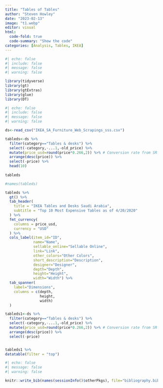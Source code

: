```yaml
---
title: "Tables of Tables"
author: "Steven Howley"
date: "2023-02-13"
image: "t1.webp"
editor: visual 
html:
  code-fold: true
  code-summary: "Show the code"
categories: [Analysis, Tables, IKEA]
---
```


```r
#| echo: false
#| include: false
#| message: false
#| warning: false

library(tidyverse)
library(gt)
library(gtExtras)
library(glue)
library(DT)
```

```r
#| echo: false
#| include: false
#| message: false
#| warning: false

ds<-read_csv("IKEA_SA_Furniture_Web_Scrapings_sss.csv")

tableds<-ds %>%
  filter(category=="Tables & desks") %>%
  select(-category,-...1,-old_price) %>%
  mutate(price_usd=round(price*0.266,2)) %>% # Conversion rate from SR to USD 4/24/2020
  arrange(desc(price)) %>%
  select(-price) %>%
  head(10)
  
tableds
```

```r
#names(tableds)

tableds %>%
  gt() %>%
  tab_header(
    title = "IKEA Tables and Desks Saudi Arabia",
    subtitle = "Top 10 Most Expensive Tables as of 4/20/2020"
  ) %>%
  fmt_currency(
    columns = price_usd,
    currency = "USD"
  ) %>%
  cols_label(item_id="ID",
             name="Name",
             sellable_online="Sellable Online",
             link="Link",
             other_colors="Other Colors",
             short_description="Description",
             designer="Designer",
             depth="Depth",
             height="Height",
             width="Width") %>%
  tab_spanner(
    label="Dimensions",
    columns = c(depth,
                height,
                width)
  ) 
```

```r
tableds1<-ds %>%
  filter(category=="Tables & desks") %>%
  select(-category,-...1,-old_price) %>%
  mutate(price_usd=round(price*0.266,2)) %>% # Conversion rate from SR to USD 4/24/2020
  arrange(desc(price)) %>%
  select(-price)


tableds1 %>%
datatable(filter = "top")
```

```r
#| echo: false
#| message: false
#| warning: false

knitr::write_bib(names(sessionInfo()$otherPkgs), file="bibliography.bib")
```